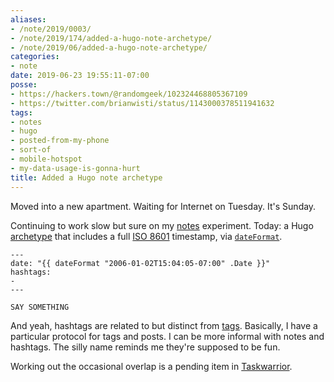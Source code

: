 ```yaml
---
aliases:
- /note/2019/0003/
- /note/2019/174/added-a-hugo-note-archetype/
- /note/2019/06/added-a-hugo-note-archetype/
categories:
- note
date: 2019-06-23 19:55:11-07:00
posse:
- https://hackers.town/@randomgeek/102324468805367109
- https://twitter.com/brianwisti/status/1143000378511941632
tags:
- notes
- hugo
- posted-from-my-phone
- sort-of
- mobile-hotspot
- my-data-usage-is-gonna-hurt
title: Added a Hugo note archetype
---
```


Moved into a new apartment. Waiting for Internet on Tuesday. It's Sunday.

Continuing to work slow but sure on my [notes][] experiment. Today: a Hugo
[archetype][] that includes a full [ISO 8601][] timestamp, via [`dateFormat`][].

[notes]: /note
[archetype]: https://gohugo.io/content-management/archetypes/
[ISO 8601]: https://en.wikipedia.org/wiki/ISO_8601
[`dateFormat`]: https://gohugo.io/functions/dateformat

    ---
    date: "{{ dateFormat "2006-01-02T15:04:05-07:00" .Date }}"
    hashtags:
    -
    ---

    SAY SOMETHING

And yeah, hashtags are related to but distinct from [tags][]. Basically,
I have a particular protocol for tags and posts. I can be more informal
with notes and hashtags. The silly name reminds me they're supposed to be fun.

Working out the occasional overlap is a pending item in [Taskwarrior].

[tags]: /tags
[Taskwarrior]: /tags/taskwarrior